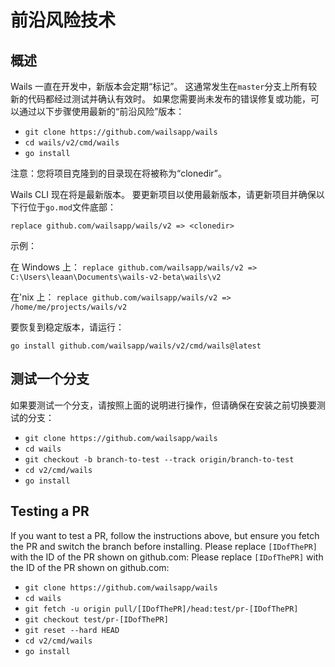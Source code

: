 
# 前沿风险技术

## 概述

Wails 一直在开发中，新版本会定期“标记”。 这通常发生在`master`分支上所有较新的代码都经过测试并确认有效时。 如果您需要尚未发布的错误修复或功能，可以通过以下步骤使用最新的“前沿风险”版本：

- `git clone https://github.com/wailsapp/wails`
- `cd wails/v2/cmd/wails`
- `go install`

注意：您将项目克隆到的目录现在将被称为“clonedir”。

Wails CLI 现在将是最新版本。 要更新项目以使用最新版本，请更新项目并确保以下行位于`go.mod`文件底部：

`replace github.com/wailsapp/wails/v2 => <clonedir>`

示例：

在 Windows 上： `replace github.com/wailsapp/wails/v2 => C:\Users\leaan\Documents\wails-v2-beta\wails\v2`

在'nix 上： `replace github.com/wailsapp/wails/v2 => /home/me/projects/wails/v2`

要恢复到稳定版本，请运行：

`go install github.com/wailsapp/wails/v2/cmd/wails@latest`

## 测试一个分支

如果要测试一个分支，请按照上面的说明进行操作，但请确保在安装之前切换要测试的分支：

- `git clone https://github.com/wailsapp/wails`
- `cd wails`
- `git checkout -b branch-to-test --track origin/branch-to-test`
- `cd v2/cmd/wails`
- `go install`

## Testing a PR

If you want to test a PR, follow the instructions above, but ensure you fetch the PR and switch the branch before installing. Please replace `[IDofThePR]` with the ID of the PR shown on github.com: Please replace `[IDofThePR]` with the ID of the PR shown on github.com:

- `git clone https://github.com/wailsapp/wails`
- `cd wails`
- `git fetch -u origin pull/[IDofThePR]/head:test/pr-[IDofThePR]`
- `git checkout test/pr-[IDofThePR]`
- `git reset --hard HEAD`
- `cd v2/cmd/wails`
- `go install`
